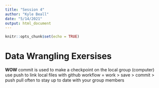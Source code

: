 ```yaml
---
title: "Session 4"
author: "Kyle Beall"
date: "5/14/2021"
output: html_document
---
```


```r
knitr::opts_chunk$set(echo = TRUE)
```

# Data Wrangling Exersises 

**WOW**
commit is used to make a checkpoint on the local group (computer)
use push to link local files with github 
workflow = work > save > commit > push 
pull often to stay up to date with your group members 